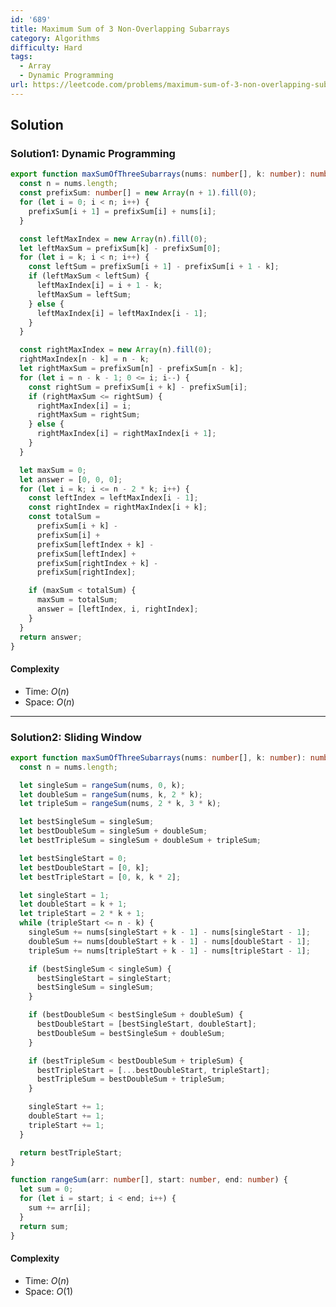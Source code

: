 ```yaml
---
id: '689'
title: Maximum Sum of 3 Non-Overlapping Subarrays
category: Algorithms
difficulty: Hard
tags:
  - Array
  - Dynamic Programming
url: https://leetcode.com/problems/maximum-sum-of-3-non-overlapping-subarrays
---
```


## Solution

### Solution1: Dynamic Programming

```typescript showLineNumbers
export function maxSumOfThreeSubarrays(nums: number[], k: number): number[] {
  const n = nums.length;
  const prefixSum: number[] = new Array(n + 1).fill(0);
  for (let i = 0; i < n; i++) {
    prefixSum[i + 1] = prefixSum[i] + nums[i];
  }

  const leftMaxIndex = new Array(n).fill(0);
  let leftMaxSum = prefixSum[k] - prefixSum[0];
  for (let i = k; i < n; i++) {
    const leftSum = prefixSum[i + 1] - prefixSum[i + 1 - k];
    if (leftMaxSum < leftSum) {
      leftMaxIndex[i] = i + 1 - k;
      leftMaxSum = leftSum;
    } else {
      leftMaxIndex[i] = leftMaxIndex[i - 1];
    }
  }

  const rightMaxIndex = new Array(n).fill(0);
  rightMaxIndex[n - k] = n - k;
  let rightMaxSum = prefixSum[n] - prefixSum[n - k];
  for (let i = n - k - 1; 0 <= i; i--) {
    const rightSum = prefixSum[i + k] - prefixSum[i];
    if (rightMaxSum <= rightSum) {
      rightMaxIndex[i] = i;
      rightMaxSum = rightSum;
    } else {
      rightMaxIndex[i] = rightMaxIndex[i + 1];
    }
  }

  let maxSum = 0;
  let answer = [0, 0, 0];
  for (let i = k; i <= n - 2 * k; i++) {
    const leftIndex = leftMaxIndex[i - 1];
    const rightIndex = rightMaxIndex[i + k];
    const totalSum =
      prefixSum[i + k] -
      prefixSum[i] +
      prefixSum[leftIndex + k] -
      prefixSum[leftIndex] +
      prefixSum[rightIndex + k] -
      prefixSum[rightIndex];

    if (maxSum < totalSum) {
      maxSum = totalSum;
      answer = [leftIndex, i, rightIndex];
    }
  }
  return answer;
}
```

#### Complexity

- Time: $O(n)$
- Space: $O(n)$

---

### Solution2: Sliding Window

```typescript showLineNumbers
export function maxSumOfThreeSubarrays(nums: number[], k: number): number[] {
  const n = nums.length;

  let singleSum = rangeSum(nums, 0, k);
  let doubleSum = rangeSum(nums, k, 2 * k);
  let tripleSum = rangeSum(nums, 2 * k, 3 * k);

  let bestSingleSum = singleSum;
  let bestDoubleSum = singleSum + doubleSum;
  let bestTripleSum = singleSum + doubleSum + tripleSum;

  let bestSingleStart = 0;
  let bestDoubleStart = [0, k];
  let bestTripleStart = [0, k, k * 2];

  let singleStart = 1;
  let doubleStart = k + 1;
  let tripleStart = 2 * k + 1;
  while (tripleStart <= n - k) {
    singleSum += nums[singleStart + k - 1] - nums[singleStart - 1];
    doubleSum += nums[doubleStart + k - 1] - nums[doubleStart - 1];
    tripleSum += nums[tripleStart + k - 1] - nums[tripleStart - 1];

    if (bestSingleSum < singleSum) {
      bestSingleStart = singleStart;
      bestSingleSum = singleSum;
    }

    if (bestDoubleSum < bestSingleSum + doubleSum) {
      bestDoubleStart = [bestSingleStart, doubleStart];
      bestDoubleSum = bestSingleSum + doubleSum;
    }

    if (bestTripleSum < bestDoubleSum + tripleSum) {
      bestTripleStart = [...bestDoubleStart, tripleStart];
      bestTripleSum = bestDoubleSum + tripleSum;
    }

    singleStart += 1;
    doubleStart += 1;
    tripleStart += 1;
  }

  return bestTripleStart;
}

function rangeSum(arr: number[], start: number, end: number) {
  let sum = 0;
  for (let i = start; i < end; i++) {
    sum += arr[i];
  }
  return sum;
}
```

#### Complexity

- Time: $O(n)$
- Space: $O(1)$
